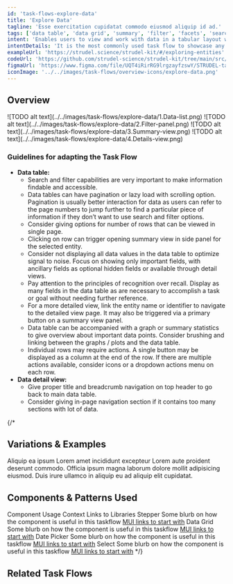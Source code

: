 ```yaml
---
id: 'task-flows-explore-data'
title: 'Explore Data'
tagline: 'Esse exercitation cupidatat commodo eiusmod aliquip id ad.'
tags: ['data table', 'data grid', 'summary', 'filter', 'facets', 'search']
intent: 'Enables users to view and work with data in a tabular layout with search, sort, filter, and summary view interactions.'
intentDetails: 'It is the most commonly used task flow to showcase any entity and make it easily consumable and accessible.'
exampleUrl: 'https://strudel.science/strudel-kit/#/exploring-entities'
codeUrl: 'https://github.com/strudel-science/strudel-kit/tree/main/src/app/exploring-entities'
figmaUrl: 'https://www.figma.com/file/UQT4iRirRG9lrgzayfzswY/STRUDEL-task-flows?type=design&node-id=1%3A52634&mode=design&t=YPdwq8c0BdXx5Um8-1'
iconImage: '../../images/task-flows/overview-icons/explore-data.png'
---
```


## Overview

<Grid container spacing={4}>
  <Grid item xs={6} md={4}>
    ![TODO alt text](../../images/task-flows/explore-data/1.Data-list.png)
  </Grid>
  <Grid item xs={6} md={4}>
    ![TODO alt text](../../images/task-flows/explore-data/2.Filter-panel.png)
  </Grid>
  <Grid item xs={6} md={4}>
    ![TODO alt text](../../images/task-flows/explore-data/3.Summary-view.png)
  </Grid>
  <Grid item xs={6} md={4}>
    ![TODO alt text](../../images/task-flows/explore-data/4.Details-view.png)
  </Grid>
</Grid>

### Guidelines for adapting the Task Flow

<ul>
 <li>
  <b>Data table:</b>
    <ul>
    <li>
      Search and filter capabilities are very important to make information findable and accessible.
    </li>
    <li>
      Data tables can have pagination or lazy load with scrolling option. Pagination is usually better interaction for data as users can refer to the page numbers to jump further to find a particular piece of information if they don’t want to use search and filter options. 
    </li>
    <li>
      Consider giving options for number of rows that can be viewed in single page.
    </li>
    <li>
      Clicking on row can trigger opening summary view in side panel for the selected entity.
    </li>
    <li>
      Consider not displaying all data values in the data table to optimize signal to noise. Focus on showing only important fields, with ancillary fields as optional hidden fields or available through detail views. 
    </li>
    <li>
      Pay attention to the principles of recognition over recall. Display as many fields in the data table as are necessary to accomplish a task or goal without needing further reference.
    </li>
    <li>
      For a more detailed view, link the entity name or identifier to navigate to the detailed view page. It may also be triggered via a primary button on a summary view panel.
    </li>
    <li>
      Data table can be accompanied with a graph or summary statistics to give overview about important data points. Consider brushing and linking between the graphs / plots and the data table. 
    </li>
    <li>
      Individual rows may require actions. A single button may be displayed as a column at the end of the row. If there are multiple actions available, consider icons or a dropdown actions menu on each row. 
    </li>
    </ul>
  </li>
  <li>
    <b>Data detail view:</b>
    <ul>
      <li>
        Give proper title and breadcrumb navigation on top header to go back to main data table.
      </li>
      <li>
        Consider giving in-page navigation section if it contains too many sections with lot of data.
      </li>
    </ul>
  </li>
</ul>

{/*
## Variations & Examples

Aliquip ea ipsum Lorem amet incididunt excepteur Lorem aute proident deserunt commodo. Officia ipsum magna laborum dolore mollit adipisicing eiusmod. Duis irure ullamco in aliquip eu ad aliquip elit cupidatat.

## Components & Patterns Used

<InfoTable>
  <TableHead>
    <TableRow>
      <TableCell>Component</TableCell>
      <TableCell>Usage Context</TableCell>
      <TableCell>Links to Libraries</TableCell>
    </TableRow>
  </TableHead>
  <TableBody>
    <TableRow>
      <TableCell>Stepper</TableCell>
      <TableCell>Some blurb on how the component is useful in this taskflow</TableCell>
      <TableCell><a href="https://mui.com/material-ui/react-stepper/" target="_blank">MUI links to start with</a></TableCell>
    </TableRow>
    <TableRow>
      <TableCell>Data Grid</TableCell>
      <TableCell>Some blurb on how the component is useful in this taskflow</TableCell>
      <TableCell><a href="https://mui.com/x/react-data-grid/" target="_blank">MUI links to start with</a></TableCell>
    </TableRow>
    <TableRow>
      <TableCell>Date Picker</TableCell>
      <TableCell>Some blurb on how the component is useful in this taskflow</TableCell>
      <TableCell><a href="https://mui.com/x/react-date-pickers/" target="_blank">MUI links to start with</a></TableCell>
    </TableRow>
    <TableRow>
      <TableCell>Select</TableCell>
      <TableCell>Some blurb on how the component is useful in this taskflow</TableCell>
      <TableCell><a href="https://mui.com/material-ui/react-select/">MUI links to start with</a></TableCell>
    </TableRow>
  </TableBody>
</InfoTable>
*/}

## Related Task Flows

<Grid container spacing={4}>
  <Grid item md={6}>
    <TaskFlowCard name="Run Computation" />
  </Grid>
  <Grid item md={6}>
    <TaskFlowCard name="Contribute Data" />
  </Grid>
</Grid>